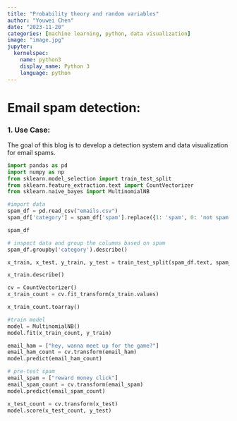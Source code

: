 ```yaml
---
title: "Probability theory and random variables"
author: "Youwei Chen"
date: "2023-11-20"
categories: [machine learning, python, data visualization]
image: "image.jpg"
jupyter:
  kernelspec:
    name: python3
    display_name: Python 3
    language: python
---
```


# Email spam detection:
### 1. Use Case:
The goal of this blog is to develop a detection system and data visualization for email spams.

```python
import pandas as pd
import numpy as np
from sklearn.model_selection import train_test_split
from sklearn.feature_extraction.text import CountVectorizer
from sklearn.naive_bayes import MultinomialNB
```

```python
#import data
spam_df = pd.read_csv("emails.csv")
spam_df['category'] = spam_df['spam'].replace({1: 'spam', 0: 'not spam'})
```

```python
spam_df
```

```python
# inspect data and group the columns based on spam
spam_df.groupby('category').describe()
```

```python
x_train, x_test, y_train, y_test = train_test_split(spam_df.text, spam_df.spam, test_size=0.25)
```

```python
x_train.describe()
```

```python
cv = CountVectorizer()
x_train_count = cv.fit_transform(x_train.values)
```
```python
x_train_count.toarray()
```
```python
#train model
model = MultinomialNB()
model.fit(x_train_count, y_train)
```

```python
email_ham = ["hey, wanna meet up for the game?"]
email_ham_count = cv.transform(email_ham)
model.predict(email_ham_count)
```

```python
# pre-test spam
email_spam = ["reward money click"]
email_spam_count = cv.transform(email_spam)
model.predict(email_spam_count)
```

```python
x_test_count = cv.transform(x_test)
model.score(x_test_count, y_test)
```

